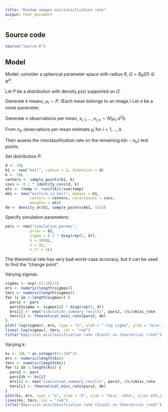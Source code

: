 ```yaml
---
title: "Random images misclassification rate"
output: html_document
---
```


## Source code

```r
source("source.R")
```

## Model

Model: consider a spherical parameter space with radius $R$, $\Omega = B_R(0) \in \mathbb{R}^d$.

Let $P$ be a distribution with density $p(x)$ supported on $\Omega$.

Generate $k$ means, $\mu_i \sim P$. (Each mean belongs to an image.)  Let $\sigma$ be a noise parameter.

Generate $n$ observations per mean, $x_{i, 1},..., x_{i, n} \sim N(\mu_i, \sigma^2 I)$.

From $n_{tr}$ observations per mean estimate $\hat{\mu}_i$ for $i = 1,..., k$.

Then assess the misclassification rate on the remaining $k(n-n_{tr})$ test points.

Set distribution $P$:

```r
d <- 20L
b1 <- new("ball", radius = 2, dimension = d)
k <- 10L
centers <- sample_points(b1, k)
covs <- 0.1 * identity_covs(d, k)
wts <- (temp <- runif(k))/sum(temp)
mb1 <- new("mixture_in_ball", domain = b1,
           centers = centers, covariances = covs,
           weights = wts)
de <- density_at(b1, sample_points(mb1, 1e5))
```

Specify simulation parameters:

```r
pars <- new("simulation_params",
           prior = b1,
           sigma = 0.2 * diag(rep(1, d)),
           k = 1000L,
           n = 2L,
           n_tr = 1L)
```

The theoretical rate has very bad worst-case accuracy, but it can be used to find the "change point".

Varying sigmas:

```r
sigmas <- exp(-(1:20)/2)
mrs <- numeric(length(sigmas))
tmrs <- numeric(length(sigmas))
for (i in 1:length(sigmas)) {
  pars2 <- pars
  pars2@sigma <- sigmas[i] * diag(rep(1, d))
  mrs[i] <- new("simulation_summary_results", pars2, 10L)@misc_rate
  tmrs[i] <- theoretical_misc_rate(pars2, de)
}
plot(-log(sigmas), mrs, type = "o", xlab = "-log sigma", ylab = "misc. rate")
lines(-log(sigmas), tmrs, col = "red")
title("Empirical misclassification rate (black) vs theoretical (red)")
```

Varying k:

```r
ks <- 10L * as.integer((1:10)^2)
mrs <- numeric(length(ks))
tmrs <- numeric(length(ks))
for (i in 1:length(ks)) {
  pars2 <- pars
  pars2@k <- ks[i]
  mrs[i] <- new("simulation_summary_results", pars2, 10L)@misc_rate
  tmrs[i] <- theoretical_misc_rate(pars2, de)
}
plot(ks, mrs, type = "o", xlab = "k", ylab = "misc. rate", ylim= c(0,1))
lines(ks, tmrs, col = "red")
title("Empirical misclassification rate (black) vs theoretical (red)")
```

